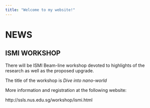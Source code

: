 ```yaml
---
title: "Welcome to my website!"
---
```


# NEWS 

## ISMI WORKSHOP

There will be ISMI Beam-line workshop devoted to highlights of the research as well as the proposed upgrade.

The title of the workshop is *Dive into nano-world*

More information and registration at the following website:

http://ssls.nus.edu.sg/workshop/ismi.html

